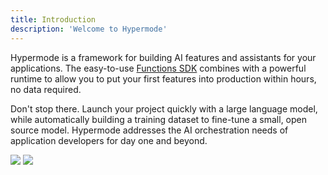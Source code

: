 ```yaml
---
title: Introduction
description: 'Welcome to Hypermode'
---
```


Hypermode is a framework for building AI features and assistants for your applications. The easy-to-use [Functions SDK](/sdk/functions-sdk) combines with a powerful runtime to allow you to put your first features into production within hours, no data required.

Don't stop there. Launch your project quickly with a large language model, while automatically building a training dataset to fine-tune a small, open source model. Hypermode addresses the AI orchestration needs of application developers for day one and beyond.

<Frame>
    <img
        className="block dark:hidden"
        src="/images/architecture-light.png"
    />
    <img
        className="hidden dark:block"
        src="/images/architecture-dark.png"
    />
</Frame>